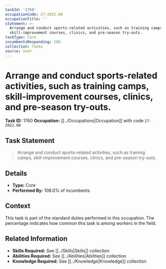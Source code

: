 ```yaml
---
taskId: '1760'
occupationCode: 27-2022.00
occupationTitle: ''
statement: >-
  Arrange and conduct sports-related activities, such as training camps,
  skill-improvement courses, clinics, and pre-season try-outs.
taskType: Core
incumbentsResponding: 108
collection: Tasks
source: onet
---
```

# Arrange and conduct sports-related activities, such as training camps, skill-improvement courses, clinics, and pre-season try-outs.

**Task ID:** 1760
**Occupation:** [[../Occupations|Occupation]] with code `27-2022.00`

## Task Statement

> Arrange and conduct sports-related activities, such as training camps, skill-improvement courses, clinics, and pre-season try-outs.

## Details

- **Type:** Core
- **Performed By:** 108.0% of incumbents

## Context

This task is part of the standard duties performed in this occupation. The percentage indicates how common this task is among workers in the field.

## Related Information

- **Skills Required:** See [[../Skills|Skills]] collection
- **Abilities Required:** See [[../Abilities|Abilities]] collection
- **Knowledge Required:** See [[../Knowledge|Knowledge]] collection
